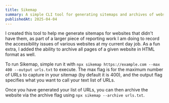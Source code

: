 ```yaml
---
title: Sikemap
summary: A simple CLI tool for generating sitemaps and archives of websites
publishedAt: 2025-04-04
---
```

I created this tool to help me generate sitemaps for websites that didn't have them, as part of a larger piece of reporting work I am doing to record the accessibility issues of various websites at my current day job. As a fun extra, I added the ability to archive all pages of a given website in HTML format as well.

To run Sikemap, simple run it with `npx sikemap https://example.com --max 400 --output urls.txt` to execute. The max flag is for the maximum number of URLs to capture in your sitemap (by default it is 400), and the output flag specifies what you want to call your text list of URLs.

Once you have generated your list of URLs, you can then archive the website via the archive flag using `npx sikemap --archive urls.txt`.
